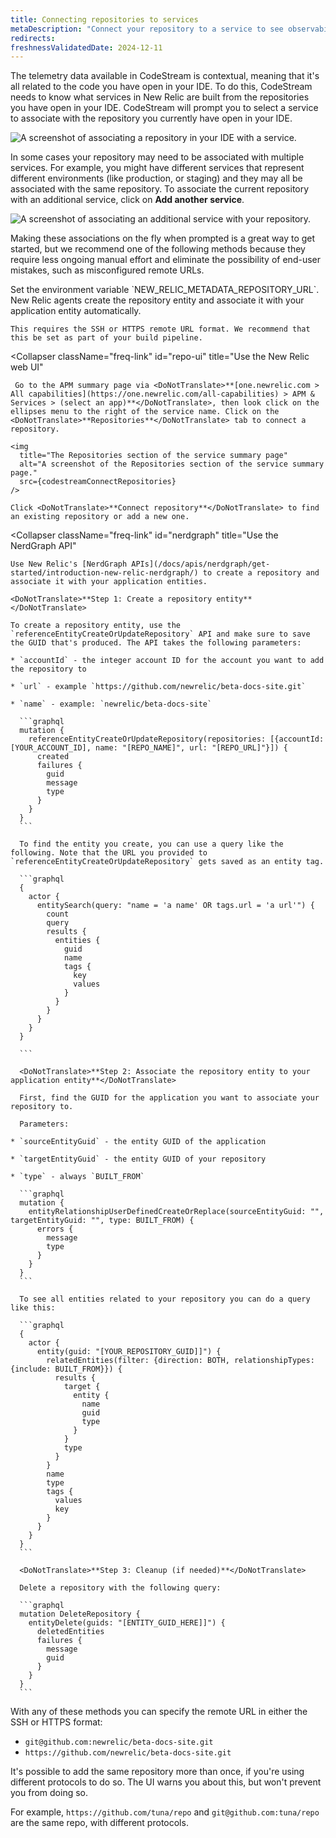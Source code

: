 ```yaml
---
title: Connecting repositories to services
metaDescription: "Connect your repository to a service to see observability."
redirects:
freshnessValidatedDate: 2024-12-11
---
```






The telemetry data available in CodeStream is contextual, meaning that it's all related to the code you have open in your IDE. To do this, CodeStream needs to know what services in New Relic are built from the repositories you have open in your IDE. CodeStream will prompt you to select a service to associate with the repository you currently have open in your IDE.

<img
  title="Associate a repository in your IDE with a service."
  alt="A screenshot of associating a repository in your IDE with a service."
  src={codestreamAssociateReposButton}
/>

In some cases your repository may need to be associated with multiple services. For example, you might have different services that represent different environments (like production, or staging) and they may all be associated with the same repository. To associate the current repository with an additional service, click on <DoNotTranslate>**Add another service**</DoNotTranslate>. 

<img
  title="Associate an additional service with your repository."
  alt="A screenshot of associating an additional service with your repository."
  src={codestreamAssociateOtherServices}
/>

Making these associations on the fly when prompted is a great way to get started, but we recommend one of the following methods because they require less ongoing manual effort and eliminate the possibility of end-user mistakes, such as misconfigured remote URLs.

<CollapserGroup>
  <Collapser
    className="freq-link"
    id="env-var"
    title="Use environment variable with APM (recommended)"
  >
    Set the environment variable `NEW_RELIC_METADATA_REPOSITORY_URL`. New Relic <InlinePopover type="apm" /> agents create the repository entity and associate it with your application entity automatically.

    This requires the SSH or HTTPS remote URL format. We recommend that this be set as part of your build pipeline.
  </Collapser>

  <Collapser
    className="freq-link"
    id="repo-ui"
    title="Use the New Relic web UI"
  >
     Go to the APM summary page via <DoNotTranslate>**[one.newrelic.com > All capabilities](https://one.newrelic.com/all-capabilities) > APM & Services > (select an app)**</DoNotTranslate>, then look click on the ellipses menu to the right of the service name. Click on the <DoNotTranslate>**Repositories**</DoNotTranslate> tab to connect a repository.

    <img
      title="The Repositories section of the service summary page"
      alt="A screenshot of the Repositories section of the service summary page."
      src={codestreamConnectRepositories}
    />

    Click <DoNotTranslate>**Connect repository**</DoNotTranslate> to find an existing repository or add a new one.
  </Collapser>

  <Collapser
    className="freq-link"
    id="nerdgraph"
    title="Use the NerdGraph API"
  >
    Use New Relic's [NerdGraph APIs](/docs/apis/nerdgraph/get-started/introduction-new-relic-nerdgraph/) to create a repository and associate it with your application entities.

    <DoNotTranslate>**Step 1: Create a repository entity**</DoNotTranslate>

    To create a repository entity, use the `referenceEntityCreateOrUpdateRepository` API and make sure to save the GUID that's produced. The API takes the following parameters:

    * `accountId` - the integer account ID for the account you want to add the repository to

    * `url` - example `https://github.com/newrelic/beta-docs-site.git`

    * `name` - example: `newrelic/beta-docs-site`

      ```graphql
      mutation {
        referenceEntityCreateOrUpdateRepository(repositories: [{accountId: [YOUR_ACCOUNT_ID], name: "[REPO_NAME]", url: "[REPO_URL]"}]) {
          created
          failures {
            guid
            message
            type
          }
        }
      }
      ```

      To find the entity you create, you can use a query like the following. Note that the URL you provided to `referenceEntityCreateOrUpdateRepository` gets saved as an entity tag.

      ```graphql
      {
        actor {
          entitySearch(query: "name = 'a name' OR tags.url = 'a url'") {
            count
            query
            results {
              entities {
                guid
                name
                tags {
                  key
                  values
                }
              }
            }
          }
        }
      }

      ```

      <DoNotTranslate>**Step 2: Associate the repository entity to your application entity**</DoNotTranslate>

      First, find the GUID for the application you want to associate your repository to.

      Parameters:

    * `sourceEntityGuid` - the entity GUID of the application

    * `targetEntityGuid` - the entity GUID of your repository

    * `type` - always `BUILT_FROM`

      ```graphql
      mutation {
        entityRelationshipUserDefinedCreateOrReplace(sourceEntityGuid: "", targetEntityGuid: "", type: BUILT_FROM) {
          errors {
            message
            type
          }
        }
      }
      ```

      To see all entities related to your repository you can do a query like this:

      ```graphql
      {
        actor {
          entity(guid: "[YOUR_REPOSITORY_GUID]]") {
            relatedEntities(filter: {direction: BOTH, relationshipTypes: {include: BUILT_FROM}}) {
              results {
                target {
                  entity {
                    name
                    guid
                    type
                  }
                }
                type
              }
            }
            name
            type
            tags {
              values
              key
            }
          }
        }
      }
      ```

      <DoNotTranslate>**Step 3: Cleanup (if needed)**</DoNotTranslate>

      Delete a repository with the following query:

      ```graphql
      mutation DeleteRepository {
        entityDelete(guids: "[ENTITY_GUID_HERE]]") {
          deletedEntities
          failures {
            message
            guid
          }
        }
      }
      ```
  </Collapser>
</CollapserGroup>

With any of these methods you can specify the remote URL in either the SSH or HTTPS format:

* `git@github.com:newrelic/beta-docs-site.git`
* `https://github.com/newrelic/beta-docs-site.git`

<Callout variant="caution">
  It's possible to add the same repository more than once, if you're using different protocols to do so. The UI warns you about this, but won't prevent you from doing so.

  For example, `https://github.com/tuna/repo` and `git@github.com:tuna/repo` are the same repo, with different protocols.
</Callout>
